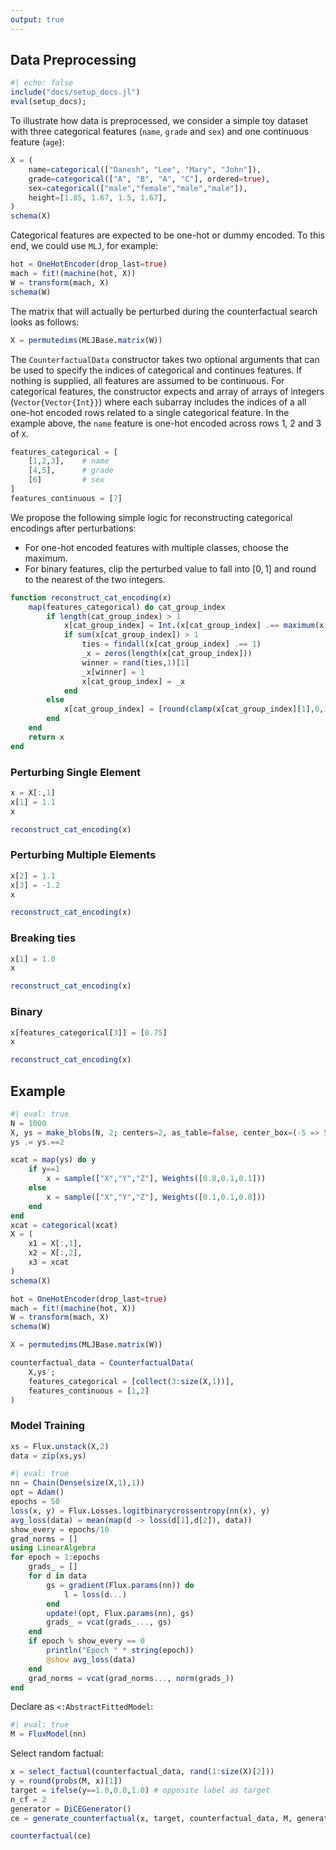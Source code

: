 ```yaml
---
output: true
---
```


## Data Preprocessing

```julia
#| echo: false
include("docs/setup_docs.jl")
eval(setup_docs);
```

To illustrate how data is preprocessed, we consider a simple toy dataset with three categorical features (`name`, `grade` and `sex`) and one continuous feature (`age`):

```julia
X = (
    name=categorical(["Danesh", "Lee", "Mary", "John"]),
    grade=categorical(["A", "B", "A", "C"], ordered=true),
    sex=categorical(["male","female","male","male"]),
    height=[1.85, 1.67, 1.5, 1.67],
)
schema(X)
```

Categorical features are expected to be one-hot or dummy encoded. To this end, we could use `MLJ`, for example:

```julia
hot = OneHotEncoder(drop_last=true)
mach = fit!(machine(hot, X))
W = transform(mach, X)
schema(W)
```

The matrix that will actually be perturbed during the counterfactual search looks as follows:

```julia
X = permutedims(MLJBase.matrix(W))
```

The `CounterfactualData` constructor takes two optional arguments that can be used to specify the indices of categorical and continues features. If nothing is supplied, all features are assumed to be continuous. For categorical features, the constructor expects and array of arrays of integers (`Vector{Vector{Int}}`) where each subarray includes the indices of a all one-hot encoded rows related to a single categorical feature. In the example above, the `name` feature is one-hot encoded across rows 1, 2 and 3 of `X`.

```julia
features_categorical = [
    [1,2,3],    # name
    [4,5],      # grade
    [6]         # sex
]
features_continuous = [7]
```

We propose the following simple logic for reconstructing categorical encodings after perturbations:

- For one-hot encoded features with multiple classes, choose the maximum.
- For binary features, clip the perturbed value to fall into $[0,1]$ and round to the nearest of the two integers.

```julia
function reconstruct_cat_encoding(x)
    map(features_categorical) do cat_group_index
        if length(cat_group_index) > 1
            x[cat_group_index] = Int.(x[cat_group_index] .== maximum(x[cat_group_index]))
            if sum(x[cat_group_index]) > 1
                ties = findall(x[cat_group_index] .== 1)
                _x = zeros(length(x[cat_group_index]))
                winner = rand(ties,1)[1]
                _x[winner] = 1
                x[cat_group_index] = _x
            end
        else
            x[cat_group_index] = [round(clamp(x[cat_group_index][1],0,1))]
        end
    end
    return x
end
```

### Perturbing Single Element

```julia
x = X[:,1]
x[1] = 1.1
x
```

```julia
reconstruct_cat_encoding(x)
```

### Perturbing Multiple Elements

```julia
x[2] = 1.1
x[3] = -1.2
x
```

```julia
reconstruct_cat_encoding(x)
```

### Breaking ties

```julia
x[1] = 1.0
x
```

```julia
reconstruct_cat_encoding(x)
```

### Binary

```julia
x[features_categorical[3]] = [0.75]
x
```

```julia
reconstruct_cat_encoding(x)
```

## Example

```julia
#| eval: true
N = 1000
X, ys = make_blobs(N, 2; centers=2, as_table=false, center_box=(-5 => 5), cluster_std=0.5)
ys .= ys.==2
```

```julia
xcat = map(ys) do y
    if y==1
        x = sample(["X","Y","Z"], Weights([0.8,0.1,0.1]))
    else
        x = sample(["X","Y","Z"], Weights([0.1,0.1,0.8]))
    end
end
xcat = categorical(xcat)
X = (
    x1 = X[:,1],
    x2 = X[:,2],
    x3 = xcat
)
schema(X)
```

```julia
hot = OneHotEncoder(drop_last=true)
mach = fit!(machine(hot, X))
W = transform(mach, X)
schema(W)
```

```julia
X = permutedims(MLJBase.matrix(W))
```


```julia
counterfactual_data = CounterfactualData(
    X,ys';
    features_categorical = [collect(3:size(X,1))],
    features_continuous = [1,2]
)
```

### Model Training

```julia
xs = Flux.unstack(X,2)
data = zip(xs,ys)
```

```julia
#| eval: true
nn = Chain(Dense(size(X,1),1))
opt = Adam()
epochs = 50
loss(x, y) = Flux.Losses.logitbinarycrossentropy(nn(x), y)
avg_loss(data) = mean(map(d -> loss(d[1],d[2]), data))
show_every = epochs/10
grad_norms = []
using LinearAlgebra
for epoch = 1:epochs
    grads_ = []
    for d in data
        gs = gradient(Flux.params(nn)) do
            l = loss(d...)
        end
        update!(opt, Flux.params(nn), gs)
        grads_ = vcat(grads_..., gs)
    end
    if epoch % show_every == 0
        println("Epoch " * string(epoch))
        @show avg_loss(data)
    end
    grad_norms = vcat(grad_norms..., norm(grads_))
end
```

Declare as `<:AbstractFittedModel`:

```julia
#| eval: true
M = FluxModel(nn)
```

Select random factual:

```julia
x = select_factual(counterfactual_data, rand(1:size(X)[2])) 
y = round(probs(M, x)[1])
target = ifelse(y==1.0,0.0,1.0) # opposite label as target
n_cf = 2
generator = DiCEGenerator()
ce = generate_counterfactual(x, target, counterfactual_data, M, generator; num_counterfactuals=n_cf)
```

```julia
counterfactual(ce)
```







